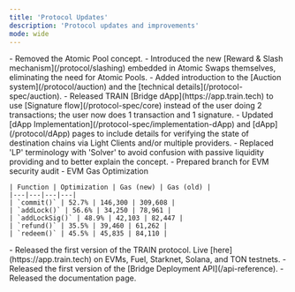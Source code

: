 ```yaml
---
title: 'Protocol Updates'
description: 'Protocol updates and improvements'
mode: wide
---
```


<Update label="2024-12-26" description="v0.1.6-testnets">
    - Removed the Atomic Pool concept.
    - Introduced the new [Reward & Slash mechanism](/protocol/slashing) embedded in Atomic Swaps themselves, eliminating the need for Atomic Pools.
</Update>

<Update label="2024-12-14" description="v0.1.5-testnets">
    - Added introduction to the [Auction system](/protocol/auction) and the [technical details](/protocol-spec/auction).
</Update>

<Update label="2024-12-12" description="v0.1.5-testnets">
    - Released TRAIN [Bridge dApp](https://app.train.tech) to use [Signature flow](/protocol-spec/core) instead of the user doing 2 transactions; the user now does 1 transaction and 1 signature.
</Update>

<Update label="2024-12-11" description="v0.1-testnets">
    - Updated [dApp Implementation](/protocol-spec/implementation-dApp) and [dApp](/protocol/dApp) pages to include details for verifying the state of destination chains via Light Clients and/or multiple providers.
    - Replaced 'LP' terminology with 'Solver' to avoid confusion with passive liquidity providing and to better explain the concept.
</Update>

<Update label="2024-11-29" description="v0.1.1-testnets">
    - Prepared branch for EVM security audit
    - EVM Gas Optimization

    | Function | Optimization | Gas (new) | Gas (old) | 
    |---|---|---|---|
    | `commit()` | 52.7% | 146,300 | 309,608 |
    | `addLock()` | 56.6% | 34,250 | 78,961 |
    | `addLockSig()` | 48.9% | 42,103 | 82,447 |
    | `refund()` | 35.5% | 39,460 | 61,262 |
    | `redeem()` | 45.5% | 45,835 | 84,110 |
</Update>

<Update label="2024-11-27" description="v0.1-testnets">
    - Released the first version of the TRAIN protocol. Live [here](https://app.train.tech) on EVMs, Fuel, Starknet, Solana, and TON testnets.
    - Released the first version of the [Bridge Deployment API](/api-reference).
    - Released the documentation page.
</Update>